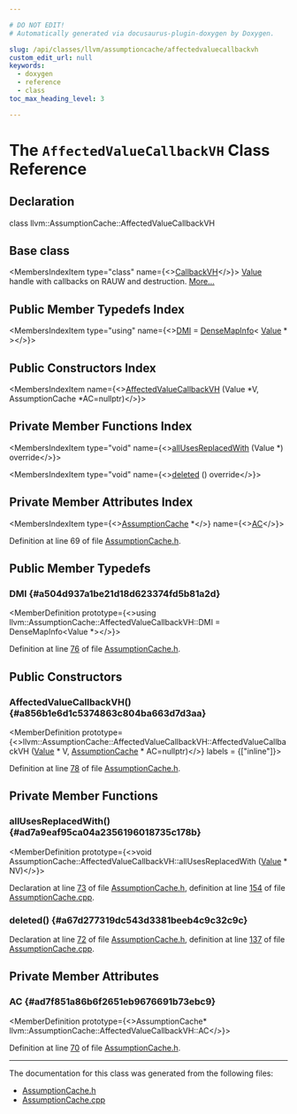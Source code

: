 ```yaml
---

# DO NOT EDIT!
# Automatically generated via docusaurus-plugin-doxygen by Doxygen.

slug: /api/classes/llvm/assumptioncache/affectedvaluecallbackvh
custom_edit_url: null
keywords:
  - doxygen
  - reference
  - class
toc_max_heading_level: 3

---
```





# The `AffectedValueCallbackVH` Class Reference

<DoxygenPage pluginConfig={pluginConfig}>



## Declaration

<CodeBlock>class llvm::AssumptionCache::AffectedValueCallbackVH</CodeBlock>

## Base class

<MembersIndex>

<MembersIndexItem
  type="class"
  name={<><a href="/docs/api/classes/llvm/callbackvh">CallbackVH</a></>}>
<a href="/docs/api/classes/llvm/value">Value</a> handle with callbacks on RAUW and destruction. <a href="/docs/api/classes/llvm/callbackvh/#details">More...</a>
</MembersIndexItem>

</MembersIndex>

## Public Member Typedefs Index

<MembersIndex>

<MembersIndexItem
  type="using"
  name={<><a href="#a504d937a1be21d18d623374fd5b81a2d">DMI</a> = <a href="/docs/api/structs/llvm/densemapinfo">DenseMapInfo</a>&lt; <a href="/docs/api/classes/llvm/value">Value</a> &#42; &gt;</>}>
</MembersIndexItem>

</MembersIndex>

## Public Constructors Index

<MembersIndex>

<MembersIndexItem
  name={<><a href="#a856b1e6d1c5374863c804ba663d7d3aa">AffectedValueCallbackVH</a> (Value &#42;V, AssumptionCache &#42;AC=nullptr)</>}>
</MembersIndexItem>

</MembersIndex>

## Private Member Functions Index

<MembersIndex>

<MembersIndexItem
  type="void"
  name={<><a href="#ad7a9eaf95ca04a2356196018735c178b">allUsesReplacedWith</a> (Value &#42;) override</>}>
</MembersIndexItem>

<MembersIndexItem
  type="void"
  name={<><a href="#a67d277319dc543d3381beeb4c9c32c9c">deleted</a> () override</>}>
</MembersIndexItem>

</MembersIndex>

## Private Member Attributes Index

<MembersIndex>

<MembersIndexItem
  type={<><a href="/docs/api/classes/llvm/assumptioncache">AssumptionCache</a> &#42;</>}
  name={<><a href="#ad7f851a86b6f2651eb9676691b73ebc9">AC</a></>}>
</MembersIndexItem>

</MembersIndex>


Definition at line 69 of file <a href="/docs/api/files/include/include/llvm/include/llvm/analysis/assumptioncache-h">AssumptionCache.h</a>.

<SectionDefinition>

## Public Member Typedefs

### DMI {#a504d937a1be21d18d623374fd5b81a2d}

<MemberDefinition
  prototype={<>using llvm::AssumptionCache::AffectedValueCallbackVH::DMI =  DenseMapInfo&lt;Value &#42;&gt;</>}>

Definition at line <a href="/docs/api/files/include/include/llvm/include/llvm/analysis/assumptioncache-h/#l00076">76</a> of file <a href="/docs/api/files/include/include/llvm/include/llvm/analysis/assumptioncache-h">AssumptionCache.h</a>.
</MemberDefinition>

</SectionDefinition>

<SectionDefinition>

## Public Constructors

### AffectedValueCallbackVH() {#a856b1e6d1c5374863c804ba663d7d3aa}

<MemberDefinition
  prototype={<>llvm::AssumptionCache::AffectedValueCallbackVH::AffectedValueCallbackVH (<a href="/docs/api/classes/llvm/value">Value</a> &#42; V, <a href="/docs/api/classes/llvm/assumptioncache">AssumptionCache</a> &#42; AC=nullptr)</>}
  labels = {["inline"]}>

Definition at line <a href="/docs/api/files/include/include/llvm/include/llvm/analysis/assumptioncache-h/#l00078">78</a> of file <a href="/docs/api/files/include/include/llvm/include/llvm/analysis/assumptioncache-h">AssumptionCache.h</a>.
</MemberDefinition>

</SectionDefinition>

<SectionDefinition>

## Private Member Functions

### allUsesReplacedWith() {#ad7a9eaf95ca04a2356196018735c178b}

<MemberDefinition
  prototype={<>void AssumptionCache::AffectedValueCallbackVH::allUsesReplacedWith (<a href="/docs/api/classes/llvm/value">Value</a> &#42; NV)</>}>

Declaration at line <a href="/docs/api/files/include/include/llvm/include/llvm/analysis/assumptioncache-h/#l00073">73</a> of file <a href="/docs/api/files/include/include/llvm/include/llvm/analysis/assumptioncache-h">AssumptionCache.h</a>, definition at line <a href="/docs/api/files/lib/lib/analysis/assumptioncache-cpp/#l00154">154</a> of file <a href="/docs/api/files/lib/lib/analysis/assumptioncache-cpp">AssumptionCache.cpp</a>.
</MemberDefinition>

### deleted() {#a67d277319dc543d3381beeb4c9c32c9c}

<MemberDefinition
  prototype="void AssumptionCache::AffectedValueCallbackVH::deleted ()">

Declaration at line <a href="/docs/api/files/include/include/llvm/include/llvm/analysis/assumptioncache-h/#l00072">72</a> of file <a href="/docs/api/files/include/include/llvm/include/llvm/analysis/assumptioncache-h">AssumptionCache.h</a>, definition at line <a href="/docs/api/files/lib/lib/analysis/assumptioncache-cpp/#l00137">137</a> of file <a href="/docs/api/files/lib/lib/analysis/assumptioncache-cpp">AssumptionCache.cpp</a>.
</MemberDefinition>

</SectionDefinition>

<SectionDefinition>

## Private Member Attributes

### AC {#ad7f851a86b6f2651eb9676691b73ebc9}

<MemberDefinition
  prototype={<>AssumptionCache&#42; llvm::AssumptionCache::AffectedValueCallbackVH::AC</>}>

Definition at line <a href="/docs/api/files/include/include/llvm/include/llvm/analysis/assumptioncache-h/#l00070">70</a> of file <a href="/docs/api/files/include/include/llvm/include/llvm/analysis/assumptioncache-h">AssumptionCache.h</a>.
</MemberDefinition>

</SectionDefinition>

<hr/>

The documentation for this class was generated from the following files:

<ul>
<li><a href="/docs/api/files/include/include/llvm/include/llvm/analysis/assumptioncache-h">AssumptionCache.h</a></li>
<li><a href="/docs/api/files/lib/lib/analysis/assumptioncache-cpp">AssumptionCache.cpp</a></li>
</ul>

</DoxygenPage>
